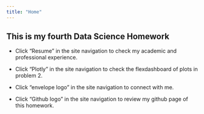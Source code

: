 ```yaml
---
title: "Home"
---
```


## This is my fourth Data Science Homework  

* Click "Resume"  in the site navigation to check my academic and professional experience.

* Click "Plotly" in the site navigation to check the flexdashboard of plots in problem 2.

* Click "envelope logo" in the site navigation to connect with me.

* Click "Github logo" in the site navigation to review my github page of this homework.

